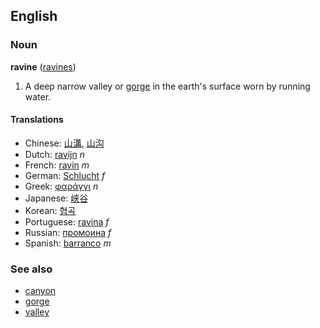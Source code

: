 ==English==
===Noun===
'''ravine''' ([[ravines]])

#A deep narrow valley or [[gorge]] in the earth's surface worn by running water.

====Translations====
*Chinese: [[山溝]], [[山沟]]
*Dutch: [[ravijn]] ''n''
*French: [[ravin]] ''m''
*German: [[Schlucht]] ''f''
*Greek: [[φαράγγι]] ''n''
*Japanese: [[峡谷]]
*Korean: [[협곡]]
*Portuguese: [[ravina]] ''f''
*Russian: [[промоина]] ''f''
*Spanish: [[barranco]] ''m''

===See also===
*[[canyon]]
*[[gorge]]
*[[valley]]